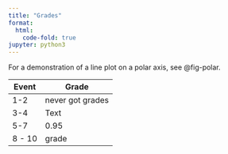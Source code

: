 ```yaml
---
title: "Grades"
format:
  html:
    code-fold: true
jupyter: python3
---
```


For a demonstration of a line plot on a polar axis, see @fig-polar.


| Event      | Grade |
| ----------- | ----------- |
| 1-2      | never got grades |
| 3-4   | Text        |
| 5-7 | 0.95 |
| 8 - 10 | grade |
